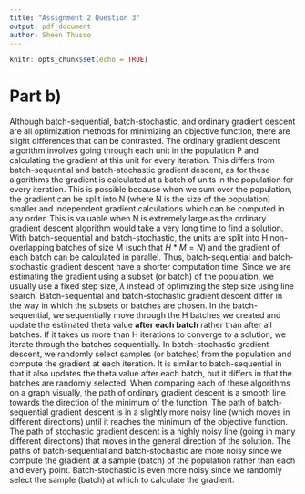 ```yaml
---
title: "Assignment 2 Question 3"
output: pdf_document
author: Sheen Thusoo
---
```


```r
knitr::opts_chunk$set(echo = TRUE)
```

# Part b)
Although batch-sequential, batch-stochastic, and ordinary gradient descent are all optimization methods for minimizing an objective function, there are slight differences that can be contrasted. The ordinary gradient descent algorithm involves going through each unit in the population P and calculating the gradient at this unit for every iteration. This differs from batch-sequential and batch-stochastic gradient descent, as for these algorithms the gradient is calculated at a batch of units in the population for every iteration. This is possible because when we sum over the population, the gradient can be split into N (where N is the size of the population) smaller and independent gradient calculations which can be computed in any order. This is valuable when N is extremely large as the ordinary gradient descent algorithm would take a very long time to find a solution. With batch-sequential and batch-stochastic, the units are split into H non-overlapping batches of size M (such that $H*M = N$) and the gradient of each batch can be calculated in parallel. Thus, batch-sequential and batch-stochastic gradient descent have a shorter computation time. Since we are estimating the gradient using a subset (or batch) of the population, we usually use a fixed step size, $\lambda$ instead of optimizing the step size using line search.  Batch-sequential and batch-stochastic gradient descent differ in the way in which the subsets or batches are chosen. In the batch-sequential, we sequentially move through the H batches we created and update the estimated theta value **after each batch** rather than after all batches. If it takes us more than H iterations to converge to a solution, we iterate through the batches sequentially. In batch-stochastic gradient descent, we randomly select samples (or batches) from the population and compute the gradient at each iteration. It is similar to batch-sequential in that it also updates the theta value after each batch, but it differs in that the batches are randomly selected. When comparing each of these algorithms on a graph visually, the path of ordinary gradient descent is a smooth line towards the direction of the minimum of the function. The path of batch-sequential gradient descent is in a slightly more noisy line (which moves in different directions) until it reaches the minimum of the objective function. The path of stochastic gradient descent is a highly noisy line (going in many different directions) that moves in the general direction of the solution. The paths of batch-sequential and batch-stochastic are more noisy since we compute the gradient at a sample (batch) of the population rather than each and every point. Batch-stochastic is even more noisy since we randomly select the sample (batch) at which to calculate the gradient.


